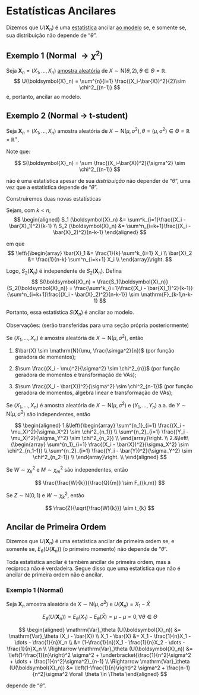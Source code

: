 # Estatísticas Ancilares

Dizemos que $U(\boldsymbol{X}_n)$ é uma [estatística](estatisticas.qmd) ancilar [ao modelo](modelo-estatistico.qmd) se,
e somente se, sua distribuição não depende de "$\theta$".

## Exemplo 1 (Normal $\rightarrow \chi^2$)
Seja $\boldsymbol{X}_n = (X_1,\dots,X_n)$ [amostra aleatória](populacao-e-amostra.qmd#sec-aa)
de $X\sim\mathrm{N}(\theta,2),\theta \in \Theta=\mathbb{R}$.
$$
U(\boldsymbol{X}_n) = \sum^{n}{i=1} \frac{(X_i-\bar{X})^2}{2}\sim \chi^2_{(n-1)}
$$
é, portanto, ancilar ao modelo.

## Exemplo 2 (Normal $\rightarrow$ t-student)
Seja $\boldsymbol{X}_n = (X_1,\dots,X_n)$ amostra aleatória de
$X\sim\mathrm{N}(\mu,\sigma^2),\theta = (\mu,\sigma^2) \in \Theta=\mathbb{R}\times\mathbb{R}^+$.

Note que:

$$
S(\boldsymbol{X}_n) = \sum \frac{(X_i-\bar{X})^2}{\sigma^2} \sim \chi^2_{(n-1)}
$$

não é uma estatística apesar de sua *distribuição* não depender de "$\theta$", uma vez que a estatística depende
de "$\theta$".

Construiremos duas novas estatísticas

Sejam, com $k<n$,
$$
\begin{aligned}
S_1 (\boldsymbol{X}_n) &= \sum^k_{i=1}\frac{(X_i - \bar{X}_1)^2}{k-1} \\
S_2 (\boldsymbol{X}_n) &= \sum^n_{i=k+1}\frac{(X_i - \bar{X}_2)^2}{n-k-1}
\end{aligned}
$$

em que
$$
\left\{\begin{array}
\bar{X}_1 &= \frac{1}{k} \sum^k_{i=1} X_i \\
\bar{X}_2 &= \frac{1}{n-k} \sum^n_{i=k+1} X_i \\
\end{array}\right.
$$

Logo, $S_2(\boldsymbol{X}_n)$ é independente de $S_2(\boldsymbol{X}_n)$. Defina
$$
S(\boldsymbol{X}_n) = \frac{S_1(\boldsymbol{X}_n)}{S_2(\boldsymbol{X}_n)} =
\frac{\sum^k_{i=1}\frac{(X_i - \bar{X}_1)^2}{k-1}}{\sum^n_{i=k+1}\frac{(X_i - \bar{X}_2)^2}{n-k-1}}
\sim \mathrm{F}_{k-1,n-k-1}
$$

Portanto, essa estatística $S(\boldsymbol{X}_n)$ é ancilar ao modelo.

<!-- TODO: criar seção própria com as provas disso -->
Observações: (serão transferidas para uma seção própria posteriormente)

Se $(X_1,\dots,X_n)$ é amostra aleatória de $X\sim \mathrm{N}(\mu,\sigma^2)$, então

1. $\bar{X} \sim \mathrm{N}(\mu, \frac{\simga^2}{n})$ (por função geradora de momentos);

2. $\sum \frac{(X_i - \mu)^2}{\sigma^2} \sim \chi^2_{n})$ (por função geradora de momentos e transformação de VAs);

3. $\sum \frac{(X_i - \bar{X})^2}{\sigma^2} \sim \chi^2_{n-1})$ (por função geradora de momentos, álgebra linear e transformação de VAs);

Se $(X_1,\dots,X_n)$ é amostra aleatória de $X\sim \mathrm{N}(\mu,\sigma^2)$ e $(Y_1,\dots,Y_n)$ a.a. de $Y\sim\mathrm{N}(\mu,\sigma^2)$
são independentes, então

$$
\begin{aligned}
1.&\left\{\begin{array}
\sum^{n_1}_{i=1} \frac{(X_i - \mu_X)^2}{\sigma_X^2} \sim \chi^2_{n_1}) \\
\sum^{n_2}_{i=1} \frac{(Y_i - \mu_X)^2}{\sigma_Y^2} \sim \chi^2_{n_2}) \\
\end{array}\right. \\
2.&\left\{\begin{array}
\sum^{n_1}_{i=1} \frac{(X_i - \bar{X})^2}{\sigma_X^2} \sim \chi^2_{n_1-1}) \\
\sum^{n_2}_{i=1} \frac{(Y_i - \bar{Y})^2}{\sigma_Y^2} \sim \chi^2_{n_2-1}) \\
\end{array}\right. \\
\end{aligned}
$$

Se $W\sim\chi^2_k$ e $M\sim\chi^2_m$ são independentes, então

$$
\frac{\frac{W}{k}}{\frac{Q}{m}} \sim F_{(k,m)}
$$

Se $Z\sim\mathrm{N}(0,1)$ e $W\sim\chi^2_{k}$, então

$$
\frac{Z}{\sqrt{\frac{W}{k}}} \sim t_{k}
$$

## Ancilar de Primeira Ordem

Dizemos que $U(\boldsymbol{X}_n)$ é uma estatística ancilar de primeira ordem se, e somente se,
$E_{\theta}\left(U(\boldsymbol{X}_n)\right)$ (o primeiro momento) não depende de "$\theta$".

Toda estatística ancilar é também ancilar de primeira ordem, mas a recíproca não é verdadeira. Segue disso que uma
estatística que não é ancilar de primeira ordem não é ancilar.

### Exemplo 1 (Normal)
Seja $\boldsymbol{X}_n$ amostra aleatória de $X\sim\mathrm{N}(\mu,\sigma^2)$ e $U(\boldsymbol{X}_n) = X_1 - \bar{X}$

$$
E_\theta(U(\boldsymbol{X}_n)) = E_\theta(X_1) - E_\theta(\bar{X}) = \mu - \mu = 0, \forall \theta \in \Theta
$$

$$
\begin{aligned}
\mathrm{Var}_\theta (U(\boldsymbol{X}_n)) &= \mathrm{Var}_\theta (X_i - \bar{X}) \\
X_1 - \bar{X} &= X_1 - \frac{1}{n}X_1 - \dots - \frac{1}{n}X_n \\
&= (1-\frac{1}{n})X_1 - \frac{1}{n}X_2 - \dots - \frac{1}{n}X_n \\
\Rightarrow 
\mathrm{Var}_\theta (U(\boldsymbol{X}_n)) &= \left(1-\frac{1}{n}\right)^2 \sigma^2 + \underbracket{\frac{1}{n^2}\sigma^2 + \dots + \frac{1}{n^2}\sigma^2}_{n-1} \\
\Rightarrow 
\mathrm{Var}_\theta (U(\boldsymbol{X}_n)) &= \left(1-\frac{1}{n}\right)^2 \sigma^2 + \frac{n-1}{n^2}\sigma^2 \forall \theta \in \Theta
\end{aligned}
$$

depende de "$\theta$".
